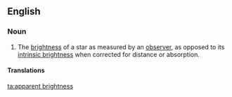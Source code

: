==English==

===Noun===
{{en-noun|sg=[[apparent]] [[brightness]]|apparent brightnesses}}

# {{astronomy}} The [[brightness]] of a star as measured by an [[observer]], as opposed to its [[intrinsic brightness]] when corrected for distance or absorption.

====Translations====
{{trans-top|brightness of star}}
{{trans-mid}}
{{trans-bottom}}

[[ta:apparent brightness]]
